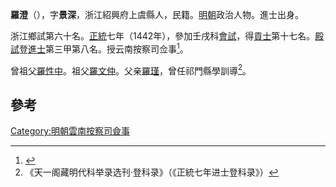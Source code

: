 '''羅澄'''（{{bd|1409年||？}}），字'''景深'''，浙江紹興府上虞縣人，民籍。[[明朝|明朝]]政治人物。進士出身。

浙江鄉試第六十名。[[正统_(年号)|正統]]七年（1442年），參加壬戌科[[會試|會試]]，得[[貢士|貢士]]第十七名。[[殿試|殿試]]登[[進士|進士]]第三甲第八名。授云南按察司佥事<ref>{{cite news|title=《绍兴市志 卷44 第二章  历代进士名录》|url=http://www.sxlib.com:8080/web/gycslou/sxsz/44z2.htm|accessdate=2013-07-25|newspaper=绍兴图书馆|deadurl=yes|archiveurl=https://archive.is/20120914053252/http://www.sxlib.com:8080/web/gycslou/sxsz/44z2.htm|archivedate=2012-09-14}}</ref>。

曾祖父[[羅性中|羅性中]]。祖父[[羅文仲|羅文仲]]。父亲[[羅瑾|羅瑾]]，曾任祁門縣學訓導<ref>《天一阁藏明代科举录选刊·登科录》（《正統七年进士登科录》）</ref>。

==參考==
{{reflist}}
{{明朝人物小作品}}
{{正統七年壬戌科殿試金榜}}
[[Category:明朝雲南按察司僉事|Category:明朝雲南按察司僉事]]